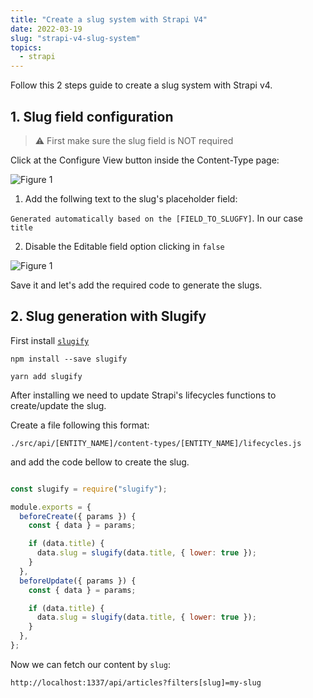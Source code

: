 ```yaml
---
title: "Create a slug system with Strapi V4"
date: 2022-03-19
slug: "strapi-v4-slug-system"
topics:
  - strapi
---
```


Follow this 2 steps guide to create a slug system with Strapi v4.

## 1. Slug field configuration

> ⚠️ First make sure the slug field is NOT required

Click at the Configure View button inside the Content-Type page:

![Figure 1](./strapi-v4-slug-system-figure-1.png)

1. Add the follwing text to the slug's placeholder field:

`Generated automatically based on the [FIELD_TO_SLUGFY]`. In our case `title`

2. Disable the Editable field option clicking in `false`

![Figure 1](./strapi-v4-slug-system-figure-2.png)

Save it and let's add the required code to generate the slugs.

## 2. Slug generation with Slugify

First install <a href="https://www.npmjs.com/package/slugify" target="_blank" rel="nofollow">`slugify`</a>

```shell
npm install --save slugify
```

```shell
yarn add slugify
```

After installing we need to update Strapi's lifecycles functions to create/update the slug.

Create a file following this format:

`./src/api/[ENTITY_NAME]/content-types/[ENTITY_NAME]/lifecycles.js`

and add the code bellow to create the slug.

```js:title=./src/api/article/content-types/article/lifecycles.js

const slugify = require("slugify");

module.exports = {
  beforeCreate({ params }) {
    const { data } = params;

    if (data.title) {
      data.slug = slugify(data.title, { lower: true });
    }
  },
  beforeUpdate({ params }) {
    const { data } = params;

    if (data.title) {
      data.slug = slugify(data.title, { lower: true });
    }
  },
};

```

Now we can fetch our content by `slug`:

`http://localhost:1337/api/articles?filters[slug]=my-slug`
